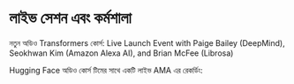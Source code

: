 # লাইভ সেশন এবং কর্মশালা

নতুন অডিও Transformers কোর্স: Live Launch Event with Paige Bailey (DeepMind), Seokhwan Kim (Amazon Alexa AI), and Brian McFee (Librosa)

<Youtube id="wqkKResXWB8"/>

Hugging Face অডিও কোর্স টিমের সাথে একটি লাইভ AMA এর রেকর্ডিং:

<Youtube id="fbONSVoUneQ"/>